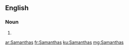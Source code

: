 ==English==

===Noun===
{{head|en|plural}}

# {{plural of|Samantha|lang=en}}

[[ar:Samanthas]]
[[fr:Samanthas]]
[[ku:Samanthas]]
[[mg:Samanthas]]